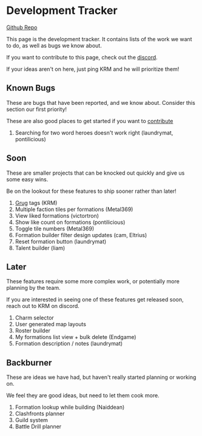 # Development Tracker

[Github Repo](https://github.com/kmontag42/afk-journey-team-builder)

This page is the development tracker.
It contains lists of the work we want to do, as well as bugs we know about.

If you want to contribute to this page, check out the [discord](https://discord.com/channels/731929330896338995/1239184444926201906).

If your ideas aren't on here, just ping KRM and he will prioritize them!

## Known Bugs

These are bugs that have been reported, and we know about.
Consider this section our first priority!

These are also good places to get started if you want to [contribute](https://github.com/kmontag42/afk-journey-team-builder)

1. Searching for two word heroes doesn't work right (laundrymat, pontilicious)

## Soon

These are smaller projects that can be
knocked out quickly and give us some easy wins.

Be on the lookout for these features to ship sooner rather than later!

1. [Grug](https://grugbrain.dev/) tags (KRM)
1. Multiple faction tiles per formations (Metal369)
1. View liked formations (victortron)
1. Show like count on formations (pontilicious)
1. Toggle tile numbers (Metal369)
1. Formation builder filter design updates (cam, Eltrius)
1. Reset formation button (laundrymat)
1. Talent builder (liam)

## Later

These features require some more complex work,
or potentially more planning by the team.

If you are interested in seeing one of these features get released soon,
reach out to KRM on discord.

1. Charm selector
1. User generated map layouts
1. Roster builder
1. My formations list view + bulk delete (Endgame)
1. Formation description / notes (laundrymat)

## Backburner

These are ideas we have had, but haven't really started planning or working on.

We feel they are good ideas, but need to let them cook more.

1. Formation lookup while building (Naiddean)
1. Clashfronts planner
1. Guild system
1. Battle Drill planner
